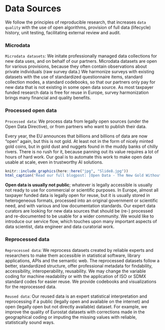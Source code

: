 # Data Sources {#datasource}

::: {.rmdnote data-latex="{note}"}

We follow the principles of reproducible research, that increases `data quality` with the use of open algorithms, provision of full data (lifecycle) history, unit testing, facilitating external review and audit.

:::


### Microdata {.unnumbered}

`Microdata datasets`: We initate professionally managed data collections for new data uses, and on behalf of our partners. Microdata datasets are open for various provisions, because they often contain observations about private individuals (raw survey data.) We harmonize surveys with existing datasets with the use of standardized questionnaire items, standard collection modes, a standard codebooks, so that our partners only pay for new data that is not existing in some open data source. As most taxpayer funded research data is free for reuse in Europe, survey harmonization brings many financial and quality benefits.

### Processed open data {.unnumbered}

`Processed data`: We process data from legally open sources (under the Open Data Directive), or from partners who want to publish their data. 

Every year, the EU announces that billions and billions of data are now “open” again, but this is not gold. At least not in the form of nicely minted gold coins, but in gold dust and nuggets found in the muddy banks of chilly rivers. There is no rush for it, because panning out its value requires a lot of hours of hard work. Our goal is to automate this work to make open data usable at scale, even in trustworthy AI solutions.


```r
knitr::include_graphics(here::here("jpg", "Slide8.jpg"))
html_caption('Read our full blogpost: [Open Data - The New Gold Without the Rush](https://dataobservatory.eu/post/2021-06-18-gold-without-rush/)')
```

**Open data is usually not public**; whatever is legally accessible is usually not ready to use for commercial or scientific purposes. In Europe, almost all taxpayer funded data is legally open for reuse, but it is usually stored in heterogeneous formats, processed into an original government or scientific need, and with various and low documentation standards. Our expert data curators are looking for new data sources that should be (re-) processed and re-documented to be usable for a wider community. We would like to introduce our service flow, which touches upon many important aspects of data scientist, data engineer and data curatorial work.


### Reprocessed data {.unnumbered}

`Reprocessed data`: We reprocess datasets created by reliable experts and researchers to make them accessible in statistical software, library applications, APIs and the semantic web.  The reprocessed datasets follow a better, standardized structure, offer professional metadata for findability, accessibility, interoperability, reusability. We may change the variable coding for machine readability or with the application of ISO or SDMX standard codes for easier reuse.  We provide codebooks and visualizations for the reprocessed data.

`Reused data`: Our reused data is an expert statistical interpretation and reprocessing if a public (legally open and available on the internet) and open (legally open but not directly available) dataset. For example, we improve the quality of Eurostat datasets with corrections made in the geographical coding or imputing the missing values with reliable, statistically sound ways. 

